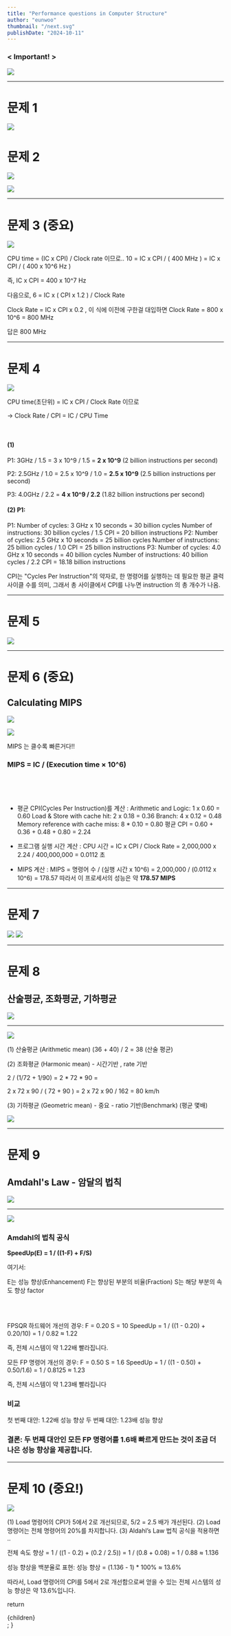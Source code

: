 ```yaml
---
title: "Performance questions in Computer Structure"
author: "eunwoo"
thumbnail: "/next.svg"
publishDate: "2024-10-11"
---
```




### < Important! >

![](https://velog.velcdn.com/images/eunwoo1341/post/abdadeff-68a6-46c1-8ae5-473d78cccbe5/image.png)

***

# 문제 1

![](https://velog.velcdn.com/images/eunwoo1341/post/23487206-ce1a-4bb5-adf6-293bd2c111ba/image.png)

# 문제 2

![](https://velog.velcdn.com/images/eunwoo1341/post/396f38df-f988-4db0-996a-2a65cc2ecc4f/image.png)

![](https://velog.velcdn.com/images/eunwoo1341/post/30c04737-fd12-49ab-8c56-e02147944723/image.png)

***

# 문제 3 (중요)

![](https://velog.velcdn.com/images/eunwoo1341/post/947e2d6d-27df-4733-9fe1-f275e0e31265/image.png)

CPU time = (IC x CPI) / Clock rate  이므로..
10 = IC x CPI / ( 400 MHz ) = IC x CPI / ( 400 x 10^6 Hz )

즉, IC x CPI = 400 x 10^7 Hz


다음으로, 6 = IC x ( CPI x 1.2 ) / Clock Rate

Clock Rate = IC x CPI x 0.2   , 이 식에 이전에 구한걸 대입하면
Clock Rate = 800 x 10^6 = 800 MHz

답은 800 MHz

***

# 문제 4

![](https://velog.velcdn.com/images/eunwoo1341/post/272f6b7f-7546-464b-bfcb-248e3ed1c352/image.png)

CPU time(초단위) = IC x CPI / Clock Rate  이므로

-> Clock Rate / CPI  =  IC / CPU Time

<br/>

#### (1) 

P1:  3GHz / 1.5  = 3 x 10^9 / 1.5 = **2 x 10^9**      (2 billion instructions per second)

P2:  2.5GHz / 1.0 = 2.5 x 10^9 / 1.0 = **2.5 x 10^9**    (2.5 billion instructions per second)

P3:  4.0GHz / 2.2 = **4 x 10^9 / 2.2**  	(1.82 billion instructions per second)


#### (2) P1:

P1:
Number of cycles: 3 GHz x 10 seconds = 30 billion cycles
Number of instructions: 30 billion cycles / 1.5 CPI = 20 billion instructions
P2:
Number of cycles: 2.5 GHz x 10 seconds = 25 billion cycles
Number of instructions: 25 billion cycles / 1.0 CPI = 25 billion instructions
P3:
Number of cycles: 4.0 GHz x 10 seconds = 40 billion cycles
Number of instructions: 40 billion cycles / 2.2 CPI = 18.18 billion instructions

 CPI는 "Cycles Per Instruction"의 약자로, 한 명령어를 실행하는 데 필요한 평균 클럭 사이클 수를 의미, 그래서 총 사이클에서 CPI를 나누면 instruction 의 총 개수가 나옴.

***

# 문제 5
![](https://velog.velcdn.com/images/eunwoo1341/post/e9f688da-6263-453b-973b-f384574b05b4/image.png)

***

# 문제 6  (중요)

## Calculating MIPS

![](https://velog.velcdn.com/images/eunwoo1341/post/c06b1c8b-9336-4df1-91d0-6547eefb7128/image.png)


![](https://velog.velcdn.com/images/eunwoo1341/post/5b937b87-f9d5-406c-a5e7-2f65afa83f6c/image.png)

MIPS 는 클수록 빠른거다!!

### MIPS  = IC / (Execution time × 10^6)

<br/><br/><br/>


- 평균 CPI(Cycles Per Instruction)를 계산
: Arithmetic and Logic: 1 x 0.60 = 0.60 
  Load & Store with cache hit: 2 x 0.18 = 0.36 
  Branch: 4 x 0.12 = 0.48 
  Memory reference with cache miss: 8 * 0.10 = 0.80 
  평균 CPI = 0.60 + 0.36 + 0.48 + 0.80 = 2.24


- 프로그램 실행 시간 계산
: CPU 시간 = IC x CPI / Clock Rate
= 2,000,000 x 2.24 / 400,000,000 = 0.0112 초

- MIPS 계산
: MIPS = 명령어 수 / (실행 시간 x 10^6) = 2,000,000 / (0.0112 x 10^6) = 178.57
따라서 이 프로세서의 성능은 약 **178.57 MIPS**

***

# 문제 7

![](https://velog.velcdn.com/images/eunwoo1341/post/8101acc1-91a9-47c5-8519-13e4e34a3f30/image.png)
![](https://velog.velcdn.com/images/eunwoo1341/post/6792c129-06e4-406f-967b-51b224caafc6/image.png)

***

# 문제 8

## 산술평균, 조화평균, 기하평균

![](https://velog.velcdn.com/images/eunwoo1341/post/d66c59a8-8874-4136-ab75-3ea86dbdee8b/image.png)


***


![](https://velog.velcdn.com/images/eunwoo1341/post/3dcf3e3b-ed2c-4dca-9d49-2bae356ebe90/image.png)


(1) 산술평균 (Arithmetic mean)
(36 + 40) / 2 = 38   (산술 평균)

(2) 조화평균 (Harmonic mean) - 시간기반 , rate 기반

2 / (1/72 + 1/90) = 2 * 72 * 90 =

2 x 72 x 90 / ( 72 + 90 ) = 2 x 72 x 90 / 162 = 80 km/h

(3) 기하평균 (Geometric mean) - 중요 - ratio 기반(Benchmark) (평균 몇배)

![](https://velog.velcdn.com/images/eunwoo1341/post/8a3f9809-1ebe-443f-814d-e08f7d6f40ad/image.png)

***

# 문제 9
## Amdahl's Law - 암달의 법칙

![](https://velog.velcdn.com/images/eunwoo1341/post/8db50b9a-0652-47fd-bef6-2b83cdbadbd9/image.png)
***
![](https://velog.velcdn.com/images/eunwoo1341/post/6c189205-e4e6-4507-84b4-f5457aec63f8/image.png)

### Amdahl의 법칙 공식

**SpeedUp(E) = 1 / ((1-F) + F/S)**

여기서:

E는 성능 향상(Enhancement)
F는 향상된 부분의 비율(Fraction)
S는 해당 부분의 속도 향상 factor

<br/><br/>

FPSQR 하드웨어 개선의 경우:
F = 0.20
S = 10
SpeedUp = 1 / ((1 - 0.20) + 0.20/10) = 1 / 0.82 ≈ 1.22

즉, 전체 시스템이 약 1.22배 빨라집니다.


모든 FP 명령어 개선의 경우:
F = 0.50
S = 1.6
SpeedUp = 1 / ((1 - 0.50) + 0.50/1.6) = 1 / 0.8125 ≈ 1.23

즉, 전체 시스템이 약 1.23배 빨라집니다


### 비교

첫 번째 대안: 1.22배 성능 향상
두 번째 대안: 1.23배 성능 향상

### 결론: 두 번째 대안인 모든 FP 명령어를 1.6배 빠르게 만드는 것이 조금 더 나은 성능 향상을 제공합니다. 

***

# 문제 10  (중요!)

![](https://velog.velcdn.com/images/eunwoo1341/post/8d5d4a40-5918-41f0-8bb3-cc6e21f08b4f/image.png)

(1)  Load 명령어의 CPI가 5에서 2로 개선되므로,  5/2 = 2.5 배가 개선된다.
(2)  Load 명령어는 전체 명령어의 20%를 차지합니다.
(3) Aldahl’s Law 법칙 공식을 적용하면 ..

전체 속도 향상 =
1 / ((1 - 0.2) + (0.2 / 2.5)) = 1 / (0.8 + 0.08) = 1 / 0.88 ≈ 1.136

성능 향상을 백분율로 표현: 성능 향상 = (1.136 - 1) * 100% ≈ 13.6%

따라서, Load 명령어의 CPI를 5에서 2로 개선함으로써 얻을 수 있는 전체 시스템의 성능 향상은 약 13.6%입니다.





  return <div className="prose">{children}</div>;
}
